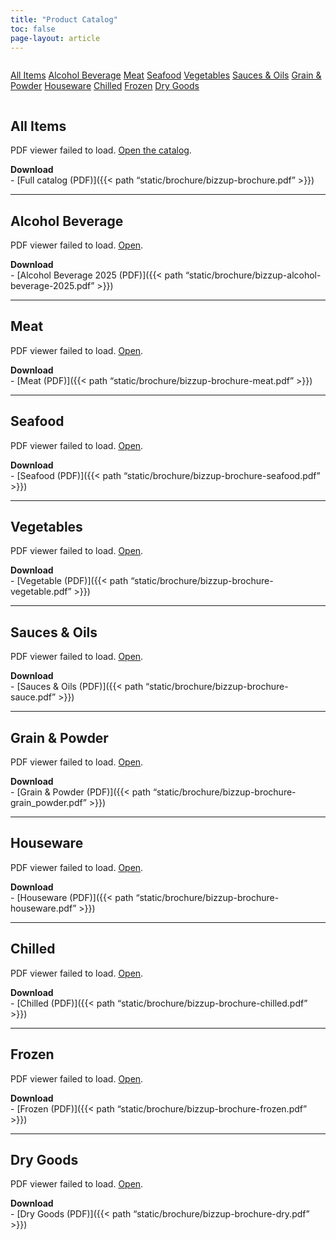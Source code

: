 ```yaml
---
title: "Product Catalog"
toc: false
page-layout: article
---
```


<!-- Quick jump pills -->
<div class="mb-3" style="display:flex;flex-wrap:wrap;gap:.5rem">
  <a class="btn btn-gold"   href="#all">All Items</a>
  <a class="btn btn-brand"  href="#alcohol">Alcohol Beverage</a>
  <a class="btn btn-light"  href="#meat">Meat</a>
  <a class="btn btn-light"  href="#seafood">Seafood</a>
  <a class="btn btn-light"  href="#vegetable">Vegetables</a>
  <a class="btn btn-light"  href="#sauce">Sauces & Oils</a>
  <a class="btn btn-light"  href="#grain">Grain & Powder</a>
  <a class="btn btn-light"  href="#houseware">Houseware</a>
  <a class="btn btn-light"  href="#chilled">Chilled</a>
  <a class="btn btn-light"  href="#frozen">Frozen</a>
  <a class="btn btn-light"  href="#dry">Dry Goods</a>
</div>

## All Items {#all}
<div class="pdf-embed">
  <object data='{{< path "..static/brochure/bizzup-brochure.pdf" >}}#view=Fit' type="application/pdf">
    <p>PDF viewer failed to load. <a href='{{< path "static/brochure/bizzup-brochure.pdf" >}}' target="_blank">Open the catalog</a>.</p>
  </object>
</div>
**Download**  
- [Full catalog (PDF)]({{< path "static/brochure/bizzup-brochure.pdf" >}})

---

## Alcohol Beverage {#alcohol}
<div class="pdf-embed">
  <object data='{{< path "static/brochure/bizzup-alcohol-beverage-2025.pdf" >}}#view=Fit' type="application/pdf">
    <p>PDF viewer failed to load. <a href='{{< path "static/brochure/bizzup-alcohol-beverage-2025.pdf" >}}' target="_blank">Open</a>.</p>
  </object>
</div>
**Download**  
- [Alcohol Beverage 2025 (PDF)]({{< path "static/brochure/bizzup-alcohol-beverage-2025.pdf" >}})

---

## Meat {#meat}
<div class="pdf-embed">
  <object data='{{< path "static/brochure/bizzup-brochure-meat.pdf" >}}#view=Fit' type="application/pdf">
    <p>PDF viewer failed to load. <a href='{{< path "static/brochure/bizzup-brochure-meat.pdf" >}}' target="_blank">Open</a>.</p>
  </object>
</div>
**Download**  
- [Meat (PDF)]({{< path "static/brochure/bizzup-brochure-meat.pdf" >}})

---

## Seafood {#seafood}
<div class="pdf-embed">
  <object data='{{< path "static/brochure/bizzup-brochure-seafood.pdf" >}}#view=Fit' type="application/pdf">
    <p>PDF viewer failed to load. <a href='{{< path "static/brochure/bizzup-brochure-seafood.pdf" >}}' target="_blank">Open</a>.</p>
  </object>
</div>
**Download**  
- [Seafood (PDF)]({{< path "static/brochure/bizzup-brochure-seafood.pdf" >}})

---

## Vegetables {#vegetable}
<div class="pdf-embed">
  <object data='{{< path "static/brochure/bizzup-brochure-vegetable.pdf" >}}#view=Fit' type="application/pdf">
    <p>PDF viewer failed to load. <a href='{{< path "static/brochure/bizzup-brochure-vegetable.pdf" >}}' target="_blank">Open</a>.</p>
  </object>
</div>
**Download**  
- [Vegetable (PDF)]({{< path "static/brochure/bizzup-brochure-vegetable.pdf" >}})

---

## Sauces & Oils {#sauce}
<div class="pdf-embed">
  <object data='{{< path "static/brochure/bizzup-brochure-sauce.pdf" >}}#view=Fit' type="application/pdf">
    <p>PDF viewer failed to load. <a href='{{< path "static/brochure/bizzup-brochure-sauce.pdf" >}}' target="_blank">Open</a>.</p>
  </object>
</div>
**Download**  
- [Sauces & Oils (PDF)]({{< path "static/brochure/bizzup-brochure-sauce.pdf" >}})

---

## Grain & Powder {#grain}
<div class="pdf-embed">
  <object data='{{< path "static/brochure/bizzup-brochure-grain_powder.pdf" >}}#view=Fit' type="application/pdf">
    <p>PDF viewer failed to load. <a href='{{< path "static/brochure/bizzup-brochure-grain_powder.pdf" >}}' target="_blank">Open</a>.</p>
  </object>
</div>
**Download**  
- [Grain & Powder (PDF)]({{< path "static/brochure/bizzup-brochure-grain_powder.pdf" >}})

---

## Houseware {#houseware}
<div class="pdf-embed">
  <object data='{{< path "static/brochure/bizzup-brochure-houseware.pdf" >}}#view=Fit' type="application/pdf">
    <p>PDF viewer failed to load. <a href='{{< path "static/brochure/bizzup-brochure-houseware.pdf" >}}' target="_blank">Open</a>.</p>
  </object>
</div>
**Download**  
- [Houseware (PDF)]({{< path "static/brochure/bizzup-brochure-houseware.pdf" >}})

---

## Chilled {#chilled}
<div class="pdf-embed">
  <object data='{{< path "static/brochure/bizzup-brochure-chilled.pdf" >}}#view=Fit' type="application/pdf">
    <p>PDF viewer failed to load. <a href='{{< path "static/brochure/bizzup-brochure-chilled.pdf" >}}' target="_blank">Open</a>.</p>
  </object>
</div>
**Download**  
- [Chilled (PDF)]({{< path "static/brochure/bizzup-brochure-chilled.pdf" >}})

---

## Frozen {#frozen}
<div class="pdf-embed">
  <object data='{{< path "static/brochure/bizzup-brochure-frozen.pdf" >}}#view=Fit' type="application/pdf">
    <p>PDF viewer failed to load. <a href='{{< path "static/brochure/bizzup-brochure-frozen.pdf" >}}' target="_blank">Open</a>.</p>
  </object>
</div>
**Download**  
- [Frozen (PDF)]({{< path "static/brochure/bizzup-brochure-frozen.pdf" >}})

---

## Dry Goods {#dry}
<div class="pdf-embed">
  <object data='{{< path "static/brochure/bizzup-brochure-dry.pdf" >}}#view=Fit' type="application/pdf">
    <p>PDF viewer failed to load. <a href='{{< path "static/brochure/bizzup-brochure-dry.pdf" >}}' target="_blank">Open</a>.</p>
  </object>
</div>
**Download**  
- [Dry Goods (PDF)]({{< path "static/brochure/bizzup-brochure-dry.pdf" >}})

